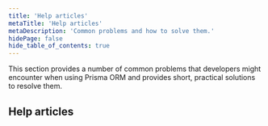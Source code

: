 ```yaml
---
title: 'Help articles'
metaTitle: 'Help articles'
metaDescription: 'Common problems and how to solve them.'
hidePage: false
hide_table_of_contents: true
---
```


This section provides a number of common problems that developers might encounter when using Prisma ORM and provides short, practical solutions to resolve them.

## Help articles

<Subsections />
